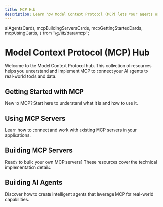 ```yaml
---
title: MCP Hub
description: Learn how Model Context Protocol (MCP) lets your agents or clients connect to real-world tools and data through a universal protocol.
---
```


  aiAgentsCards,
  mcpBuildingServersCards,
  mcpGettingStartedCards,
  mcpUsingCards,
} from "@/lib/data/mcp";

<GramCallout />

# Model Context Protocol (MCP) Hub

Welcome to the Model Context Protocol hub. This collection of resources helps you understand and implement MCP to connect your AI agents to real-world tools and data.

## Getting Started with MCP

New to MCP? Start here to understand what it is and how to use it.

<CardGrid cards={mcpGettingStartedCards} columns={2} />

## Using MCP Servers

Learn how to connect and work with existing MCP servers in your applications.

<CardGrid cards={mcpUsingCards} columns={2} />

## Building MCP Servers

Ready to build your own MCP servers? These resources cover the technical implementation details.

<CardGrid cards={mcpBuildingServersCards} columns={2} />

## Building AI Agents

Discover how to create intelligent agents that leverage MCP for real-world capabilities.

<CardGrid cards={aiAgentsCards} columns={2} />
